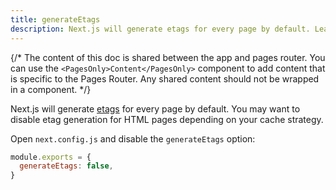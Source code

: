 ```yaml
---
title: generateEtags
description: Next.js will generate etags for every page by default. Learn more about how to disable etag generation here.
---
```


{/* The content of this doc is shared between the app and pages router. You can use the `<PagesOnly>Content</PagesOnly>` component to add content that is specific to the Pages Router. Any shared content should not be wrapped in a component. */}

Next.js will generate [etags](https://en.wikipedia.org/wiki/HTTP_ETag) for every page by default. You may want to disable etag generation for HTML pages depending on your cache strategy.

Open `next.config.js` and disable the `generateEtags` option:

```js title="next.config.js"
module.exports = {
  generateEtags: false,
}
```
